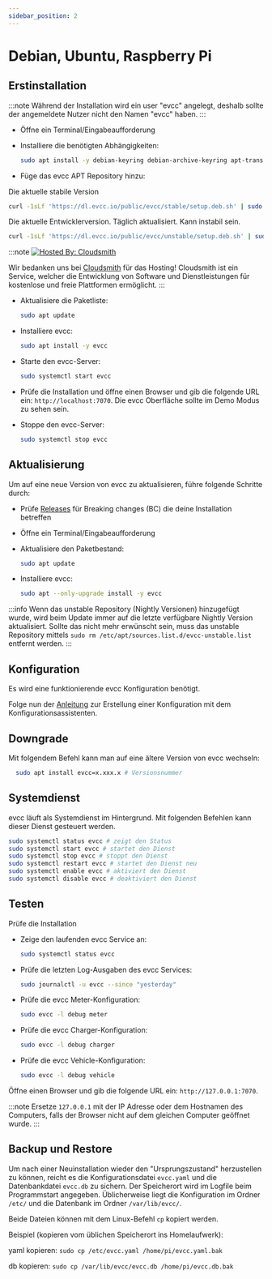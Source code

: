 ```yaml
---
sidebar_position: 2
---
```



# Debian, Ubuntu, Raspberry Pi

## Erstinstallation

:::note
Während der Installation wird ein user "evcc" angelegt, deshalb sollte der angemeldete Nutzer nicht den Namen "evcc" haben.
:::

- Öffne ein Terminal/Eingabeaufforderung
- Installiere die benötigten Abhängigkeiten:

  ```sh
  sudo apt install -y debian-keyring debian-archive-keyring apt-transport-https curl
  ```

- Füge das evcc APT Repository hinzu:

<Tabs groupId="release-type">
  <TabItem value="Release" label="Release" default>
  Die aktuelle stabile Version

```sh
curl -1sLf 'https://dl.evcc.io/public/evcc/stable/setup.deb.sh' | sudo -E bash
```

  </TabItem>
  <TabItem value="Nightly" label="Nightly">
  Die aktuelle Entwicklerversion. Täglich aktualisiert. Kann instabil sein.

```sh
curl -1sLf 'https://dl.evcc.io/public/evcc/unstable/setup.deb.sh' | sudo -E bash
```

  </TabItem>
</Tabs>

:::note
[![Hosted By: Cloudsmith](https://img.shields.io/badge/OSS%20hosting%20by-cloudsmith-blue?logo=cloudsmith&style=flat-square)](https://cloudsmith.com)

Wir bedanken uns bei [Cloudsmith](https://cloudsmith.com) für das Hosting!
Cloudsmith ist ein Service, welcher die Entwicklung von Software und Dienstleistungen für kostenlose und freie Plattformen ermöglicht.
:::

- Aktualisiere die Paketliste:

  ```sh
  sudo apt update
  ```

- Installiere evcc:

  ```sh
  sudo apt install -y evcc
  ```

- Starte den evcc-Server:

  ```sh
  sudo systemctl start evcc
  ```

- Prüfe die Installation und öffne einen Browser und gib die folgende URL ein: `http://localhost:7070`. Die evcc Oberfläche sollte im Demo Modus zu sehen sein.

- Stoppe den evcc-Server:

  ```sh
  sudo systemctl stop evcc
  ```

## Aktualisierung

Um auf eine neue Version von evcc zu aktualisieren, führe folgende Schritte durch:

- Prüfe [Releases](https://github.com/evcc-io/evcc/releases) für Breaking changes (BC) die deine Installation betreffen
- Öffne ein Terminal/Eingabeaufforderung
- Aktualisiere den Paketbestand:

  ```sh
  sudo apt update
  ```

- Installiere evcc:

  ```sh
  sudo apt --only-upgrade install -y evcc
  ```

:::info
Wenn das unstable Repository (Nightly Versionen) hinzugefügt wurde, wird beim Update immer auf die letzte verfügbare Nightly Version aktualisiert. Sollte das nicht mehr erwünscht sein, muss das unstable Repository mittels `sudo rm /etc/apt/sources.list.d/evcc-unstable.list` entfernt werden.
:::

## Konfiguration

Es wird eine funktionierende evcc Konfiguration benötigt.

Folge nun der [Anleitung](./configuration#konfiguration-mit-konfigurationsassistenten) zur Erstellung einer Konfiguration mit dem Konfigurationsassistenten.

## Downgrade

Mit folgendem Befehl kann man auf eine ältere Version von evcc wechseln:

```sh
  sudo apt install evcc=x.xxx.x # Versionsnummer
```

## Systemdienst

evcc läuft als Systemdienst im Hintergrund. Mit folgenden Befehlen kann dieser Dienst gesteuert werden.

```sh
sudo systemctl status evcc # zeigt den Status
sudo systemctl start evcc # startet den Dienst
sudo systemctl stop evcc # stoppt den Dienst
sudo systemctl restart evcc # startet den Dienst neu
sudo systemctl enable evcc # aktiviert den Dienst
sudo systemctl disable evcc # deaktiviert den Dienst
```

## Testen

Prüfe die Installation

- Zeige den laufenden evcc Service an:

  ```sh
  sudo systemctl status evcc
  ```

- Prüfe die letzten Log-Ausgaben des evcc Services:

  ```sh
  sudo journalctl -u evcc --since "yesterday"
  ```

- Prüfe die evcc Meter-Konfiguration:

  ```sh
  sudo evcc -l debug meter
  ```

- Prüfe die evcc Charger-Konfiguration:

  ```sh
  sudo evcc -l debug charger
  ```

- Prüfe die evcc Vehicle-Konfiguration:

  ```sh
  sudo evcc -l debug vehicle
  ```

Öffne einen Browser und gib die folgende URL ein: `http://127.0.0.1:7070`.

:::note
Ersetze `127.0.0.1` mit der IP Adresse oder dem Hostnamen des Computers, falls der Browser nicht auf dem gleichen Computer geöffnet wurde.
:::

## Backup und Restore

Um nach einer Neuinstallation wieder den "Ursprungszustand" herzustellen zu können, reicht es die Konfigurationsdatei `evcc.yaml` und die Datenbankdatei `evcc.db` zu sichern. Der Speicherort wird im Logfile beim Programmstart angegeben. Üblicherweise liegt die Konfiguration im Ordner `/etc/` und die Datenbank im Ordner `/var/lib/evcc/`.

Beide Dateien können mit dem Linux-Befehl `cp` kopiert werden.

Beispiel (kopieren vom üblichen Speicherort ins Homelaufwerk):

yaml kopieren: `sudo cp /etc/evcc.yaml /home/pi/evcc.yaml.bak`

db kopieren: `sudo cp /var/lib/evcc/evcc.db /home/pi/evcc.db.bak`
